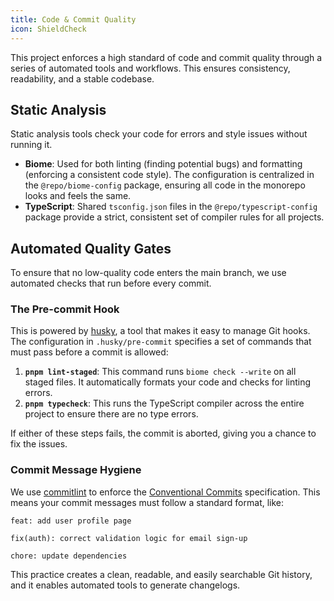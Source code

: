 ```yaml
---
title: Code & Commit Quality
icon: ShieldCheck
---
```


This project enforces a high standard of code and commit quality through a series of automated tools and workflows. This ensures consistency, readability, and a stable codebase.

## Static Analysis

Static analysis tools check your code for errors and style issues without running it.

*   **Biome**: Used for both linting (finding potential bugs) and formatting (enforcing a consistent code style). The configuration is centralized in the `@repo/biome-config` package, ensuring all code in the monorepo looks and feels the same.
*   **TypeScript**: Shared `tsconfig.json` files in the `@repo/typescript-config` package provide a strict, consistent set of compiler rules for all projects.

## Automated Quality Gates

To ensure that no low-quality code enters the main branch, we use automated checks that run before every commit.

### The Pre-commit Hook

This is powered by [husky](https://typicode.github.io/husky/), a tool that makes it easy to manage Git hooks. The configuration in `.husky/pre-commit` specifies a set of commands that must pass before a commit is allowed:

1.  **`pnpm lint-staged`**: This command runs `biome check --write` on all staged files. It automatically formats your code and checks for linting errors.
2.  **`pnpm typecheck`**: This runs the TypeScript compiler across the entire project to ensure there are no type errors.

If either of these steps fails, the commit is aborted, giving you a chance to fix the issues.

### Commit Message Hygiene

We use [commitlint](https://commitlint.js.org/) to enforce the [Conventional Commits](https://www.conventionalcommits.org/) specification. This means your commit messages must follow a standard format, like:

```
feat: add user profile page

fix(auth): correct validation logic for email sign-up

chore: update dependencies
```

This practice creates a clean, readable, and easily searchable Git history, and it enables automated tools to generate changelogs.

